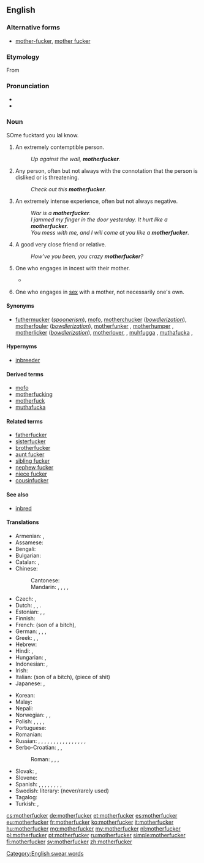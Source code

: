==English==

===Alternative forms===
* [[mother-fucker]], [[mother fucker]]

===Etymology===
From {{compound|mother|fucker|lang=en}}

===Pronunciation===
* {{enPR|mŭth'er-fŭk'er, mŭth'ŭ-fŭk'er}}
* {{audio|en-us-motherfucker.ogg|Audio (US)|lang=en}}

===Noun===
{{en-noun}}
SOme fucktard you lal know.
# {{context|strongly|_|vulgar|offensive|lang=en}} An extremely contemptible person.
#: ''Up against the wall, '''motherfucker'''.''
# {{context|strongly vulgar|lang=en}} Any person, often but not always with the connotation that the person is disliked or is threatening.
#: ''Check out this '''motherfucker'''.''
# {{context|markedly vulgar|lang=en}} An extremely intense experience, often but not always negative.
#: ''War is a '''motherfucker'''.''
#: ''I jammed my finger in the door yesterday. It hurt like a '''motherfucker'''.''
#: ''You mess with me, and I will come at you like a '''motherfucker'''.''
# {{context|teasingly|friendly|jokingly|vulgar|lang=en}} A good very close friend or relative.
#: ''How’ve you been, you crazy '''motherfucker'''?''
# {{context|literally|vulgar|lang=en}} One who engages in incest with their mother.
#* {{seeCites}}
# {{context|literally|vulgar|lang=en}} One who engages in [[sex]] with a mother, not necessarily one's own.

====Synonyms====
* [[futhermucker]] (''[[spoonerism]]''), [[mofo]], [[motherchucker]] (''[[bowdlerization]]''), [[motherfouler]] (''[[bowdlerization]]''), [[motherfunker]] {{qualifier|euphemistic}}, [[motherhumper]] {{qualifier|euphemistic}}, [[motherlicker]] (''[[bowdlerization]]''), [[motherlover]], {{qualifier|euphemistic}}, [[muhfugga]] {{qualifier|African American Vernacular}}, [[muthafucka]] {{qualifier|African American Vernacular}}, 

====Hypernyms====
*[[inbreeder]]

====Derived terms====
* [[mofo]]
* [[motherfucking]]
* [[motherfuck]]
* [[muthafucka]]

====Related terms====
* [[fatherfucker]]
* [[sisterfucker]]
* [[brotherfucker]]
* [[aunt fucker]]
* [[sibling fucker]]
* [[nephew fucker]]
* [[niece fucker]]
* [[cousinfucker]]

====See also====
* [[inbred]]

====Translations====
{{trans-top|generic term of abuse}}
* Armenian: {{t|hy|բոզի տղա|tr=bozi tgha|sc=Armn}}, {{t|hy|բոզի տղեք|p|tr=bozi tgheq|sc=Armn}}
* Assamese: {{t|as|মাকচুদাই|tr=maksudai}}
* Bengali: {{t|bn|মাদারচোদ|tr=madarchod}}
* Bulgarian: {{t+|bg|копеле|tr=kopele}}
* Catalan: {{t|ca|fill de puta|m}}, {{t|ca|mal parit|m}}
* Chinese:
*: Cantonese: {{t|yue|屌你老母|tr=diu²nei³lo³mo³|sc=Hani}}
*: Mandarin: {{t+|cmn|傻屄|tr=shǎbī|sc=Hani}}, {{t+|cmn|肏你媽|sc=Hani}}, {{t|cmn|肏你妈|tr=cào nǐ mā|sc=Hani}}, {{t+|cmn|幹你娘|sc=Hani}}, {{t|cmn|干你娘|tr=gàn nǐ niang|sc=Hani}}
* Czech: {{t+|cs|zkurvysyn|m}}, {{t+|cs|mamrd|m}}
* Dutch: {{t|nl|moederneuker}} {{qualifier|never used except to be funny}}, {{t+|nl|kankerlijer}}, {{t|nl|mogool}} {{qualifier|more common}}.
* Estonian: {{t|et|piider}}, {{t+|et|munn}}, {{t|et|türapea}}
* Finnish: {{t+|fi|kusipää}}
* French: {{t+|fr|fils de pute}} (son of a bitch), {{t+|fr|enculé de ta mère}}
* German: {{t+|de|Wichser}}, {{t+|de|Arschloch}}, {{t+|de|Drecksau}}, {{t|de|Mutterficker}} {{qualifier|rare}}
* Greek: {{t+|el|καριόλης|tr=kariolis|sc=Grek}}, {{t|el|παλιογαμιόλης|tr=paliogamiolis|sc=Grek}}, {{t|el|παλιοπαπάρας|tr=paliopaparas|sc=Grek}}
* Hebrew: {{t|he|בן זונה|tr=ben zona}}
* Hindi: {{t|hi|मादरचोद|tr=madarchod}}, {{t|hi|कमीने|tr=kamīnē}}
* Hungarian: {{t+|hu|anyaszomorító}}, {{t|hu|anyabaszó}}
* Indonesian: {{t+|id|keparat}}, {{t+|id|cukimai}}
* Irish: {{t|ga|mac soith|m}}
* Italian: {{t+|it|figlio di puttana}} (son of a bitch), {{t|it|pezzo di merda}} (piece of shit)
* Japanese: {{t+|ja|くそったれ|tr=kusottare}}, {{t|ja|貴様|tr=きさま, kisama}}
{{trans-mid}}
* Korean: {{qualifier|literally}} {{t|ko|니기미 씹할놈|tr=nigimi ssiphalnom|sc=Kore}}
* Malay: {{t+|ms|pukimak}}
* Nepali: {{t|ne|माचिक्ने|tr=machikne|sc=Deva}}
* Norwegian: {{t|no|drittsekk|m}}, {{t+|no|rasshøl|n}}, {{t|no|jævel|m}}
* Polish: {{t+|pl|matkojebca|m}} {{qualifier|literally}}, {{t+|pl|skurwysyn|m}}, {{t+|pl|sukinsyn|m}} {{qualifier|both mean son of a bitch}}, {{t|pl|skurwycórka|f}}, {{t|pl|sukincórka|f}} {{qualifier|both mean daughter of a bitch}}
* Portuguese: {{qualifier||Brazil; son of a bitch}} {{t+|pt|filho da puta}}
* Romanian: {{t+|ro|nemernic}}
* Russian: {{t|ru|заёба|m|tr=zajóba}}, {{t+|ru|сука|m|f|tr=súka}}, {{t+|ru|ублюдок|tr=ubljudok}}, {{t+|ru|засранец|m|tr=zasránec}}, {{t+|ru|мудак|m|tr=mudák}}, {{t+|ru|гад|m|tr=gad}}, {{t+|ru|козёл|m|tr=kozjól}}, {{t+|ru|пидорас|m|tr=pidorás|sc=Cyrl}}, {{t+|ru|пидор|m|tr=pídor}}, {{t+|ru|говнюк|m|tr=govnjúk|sc=Cyrl}}, {{t+|ru|падла|m|f|tr=pádla|sc=Cyrl}}, {{t|ru|мудоёб|m|tr=mudojób|sc=Cyrl}}, {{t+|ru|сволочь|f|tr=svóloč’|sc=Cyrl}}, {{t+|ru|сука|m|f|tr=súka}}, {{t+|ru|муди́ло|n|sc=Cyrl}}, {{t+|ru|ебла́н|m|sc=Cyrl}}, {{t+|ru|долбоёб|m|sc=Cyrl}}
* Serbo-Croatian: {{t|sh|мамојебац}}, {{t|sh|бабојебац|sc=Cyrl}}, {{t|sh|зајебант|sc=Cyrl}}
*: Roman: {{t|sh|mamojebac}}, {{t|sh|babojebac}}, {{t+|sh|zajebant}},
* Slovak: {{t|sk|hajzel}}, {{t|sk|zmrd|m}}
* Slovene: {{t|sl|pizdun}}
* Spanish: {{t+|es|hijo de puta|m}}, {{t|es|hideputa|m}} {{qualifier|Spain}}, {{t|es|mal parido}}, {{t+|es|huevón|m}}, {{t+|es|pendejo|m}}, {{t+|es|cojudo|m}}, {{t+|es|cojonudo|m}}, {{t|es|trolazo|m}}, {{t|es|rotocafé|m}} {{qualifier|Latin America}}
* Swedish: literary: {{t|sv|mammaknullare}} (never/rarely used)
* Tagalog: {{t|tl|putang ina mo}}
* Turkish: {{t+|tr|orospu çocuğu}}, {{t+|tr|piç}}
{{trans-bottom}}

[[Category:English swear words]]

[[cs:motherfucker]]
[[de:motherfucker]]
[[et:motherfucker]]
[[es:motherfucker]]
[[eu:motherfucker]]
[[fr:motherfucker]]
[[ko:motherfucker]]
[[it:motherfucker]]
[[hu:motherfucker]]
[[mg:motherfucker]]
[[my:motherfucker]]
[[nl:motherfucker]]
[[pl:motherfucker]]
[[pt:motherfucker]]
[[ru:motherfucker]]
[[simple:motherfucker]]
[[fi:motherfucker]]
[[sv:motherfucker]]
[[zh:motherfucker]]